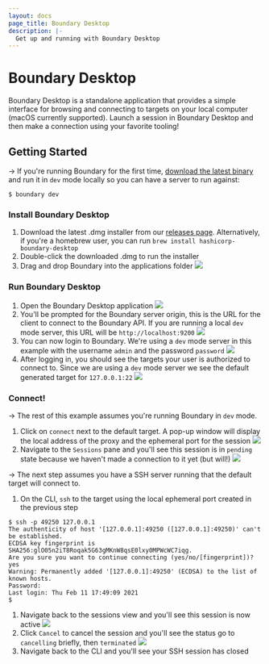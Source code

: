 ```yaml
---
layout: docs
page_title: Boundary Desktop
description: |-
  Get up and running with Boundary Desktop
---
```


# Boundary Desktop

Boundary Desktop is a standalone application that provides a simple interface
for browsing and connecting to targets on your local computer (macOS currently
supported). Launch a session in Boundary Desktop and then make a connection
using your favorite tooling!

## Getting Started

-> If you're running Boundary for the first time, [download the latest binary](https://www.boundaryproject.io/downloads)
and run it in `dev` mode locally so you can have a server to run against:

```shell-session
$ boundary dev
```

### Install Boundary Desktop

1. Download the latest .dmg installer from our [releases page](https://releases.hashicorp.com/boundary-desktop). Alternatively, if you're a homebrew user, you can run `brew install hashicorp-boundary-desktop`
1. Double-click the downloaded .dmg to run the installer
1. Drag and drop Boundary into the applications folder
   ![](/img/boundary-desktop-drag-to-install.png)

### Run Boundary Desktop

1. Open the Boundary Desktop application
   ![](/img/boundary-desktop-open.png)
1. You'll be prompted for the Boundary server origin, this is the URL for the client
   to connect to the Boundary API. If you are running a local `dev` mode server, this
   URL will be `http://localhost:9200`
   ![](/img/boundary-desktop-origin.png)
1. You can now login to Boundary. We're using a `dev` mode server in this example with the
   username `admin` and the password `password`
   ![](/img/boundary-desktop-login.png)
1. After logging in, you should see the targets your user is authorized to connect to. Since
   we are using a `dev` mode server we see the default generated target for `127.0.0.1:22`
   ![](/img/boundary-desktop-landing.png)

### Connect!

-> The rest of this example assumes you're running Boundary in `dev` mode.

1. Click on `connect` next to the default target. A pop-up window will display the local
   address of the proxy and the ephemeral port for the session
   ![](/img/boundary-desktop-connect.png)
1. Navigate to the `Sessions` pane and you'll see this session is in `pending` state because we
   haven't made a connection to it yet (but will!)
   ![](/img/boundary-desktop-pending.png)

-> The next step assumes you have a SSH server running that the default target will connect to.

1. On the CLI, `ssh` to the target using the local ephemeral port created in the previous step

```shell-session
$ ssh -p 49250 127.0.0.1
The authenticity of host '[127.0.0.1]:49250 ([127.0.0.1]:49250)' can't be established.
ECDSA key fingerprint is SHA256:glO05n2iT8Roqak5G63gMKnW8qsE0lxy0MPWcWC7iqg.
Are you sure you want to continue connecting (yes/no/[fingerprint])? yes
Warning: Permanently added '[127.0.0.1]:49250' (ECDSA) to the list of known hosts.
Password:
Last login: Thu Feb 11 17:49:09 2021
$
```

1. Navigate back to the sessions view and you'll see this session is now active
   ![](/img/boundary-desktop-active.png)
1. Click `Cancel` to cancel the session and you'll see the status go to `cancelling` briefly, then `terminated`
   ![](/img/boundary-desktop-terminated.png)
1. Navigate back to the CLI and you'll see your SSH session has closed
